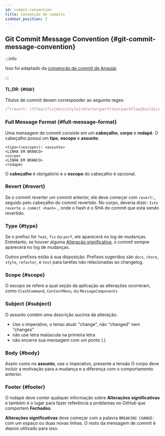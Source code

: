 ```yaml
---
id: commit-convention
title: Convenção de commits
sidebar_position: 3
---
```


## Git Commit Message Convention {#git-commit-message-convention}

:::info

Isso foi adaptado da [convenção de commit de Angular](https://github.com/conventional-changelog/conventional-changelog/tree/master/packages/conventional-changelog-angular).

:::

#### TL;DR: {#tldr}

Títulos de commit devem corresponder ao seguinte regex:

```js
/^(revert: )?(feat|fix|docs|style|refactor|perf|test|workflow|build|ci|chore|types|wip)(\(.+\))?: .{1,72}/;
```

### Full Message Format {#full-message-format}

Uma mensagem de commit consiste em um **cabeçalho**, **corpo** e **rodapé**. O cabeçalho possui um **tipo**, **escopo** e **assunto**:

```
<tipo>(<escopo>): <assunto>
<LINHA EM BRANCO>
<corpo>
<LINHA EM BRANCO>
<rodapé>
```

O **cabeçalho** é obrigatório e o **escopo** do cabeçalho é opcional.

### Revert {#revert}

Se o commit reverter um commit anterior, ele deve começar com `revert:`, seguido pelo cabeçalho do commit revertido. No corpo, deveria dizer: `Isto reverte o commit <hash>.`, onde o hash é o SHA do commit que está sendo revertido.

### Type {#type}

Se o prefixo for `feat`, `fix` ou `perf`, ele aparecerá no log de mudanças. Entretanto, se houver alguma [Alteração significativa](#footer), o commit sempre aparecerá no log de mudanças.

Outros prefixos estão à sua disposição. Prefixos sugeridos são `docs`, `chore`, `style`, `refactor`, e `test` para tarefas não relacionadas ao changelog.

### Scope {#scope}

O escopo se refere a qual seção da aplicação as alterações ocorreram, como `SlashCommand`, `ContextMenu`, ou `MessageComponents`

### Subject {#subject}

O assunto contém uma descrição sucinta da alteração:

- Use o imperativo, o tenso atual: "change", não "changed" nem "changes"
- não use letra maiúscula na primeira letra
- não encerre sua mensagem com um ponto (.)

### Body {#body}

Assim como no **assunto**, use o imperativo, presente a tensão
O corpo deve incluir a motivação para a mudança e a diferença com o comportamento anterior.

### Footer {#footer}

O rodapé deve conter qualquer informação sobre **Alterações significativas** e também é o lugar para
fazer referência a problemas no GitHub que comportem **Fechados**.

**Alterações significativas** deve começar com a palavra `BREAKING CHANGE:` com um espaço ou duas novas linhas. O resto da mensagem de commit é depois utilizado para isso.
